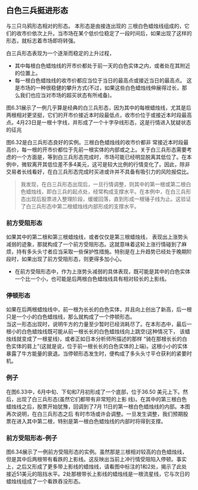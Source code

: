 
## 白色三兵挺进形态
与三只乌鸦形态相对的形态。
本形态是由接连出现的 三根白色蜡烛线组成的，它们的收市价依次上升。当市场在某个低价位稳定了一段时间后，如果出现了这样的形态，就标志着市场即将转强。

<ImageRender alt='test1' width='auto' height='auto' path='/candleTech/16-threeSoldiers.png' />

白三兵形态表现为一个逐渐而稳定的上升过程，
* 其中每根白色蜡烛线的开市价都处于前一天的白色实体之内，或者处在其附近的位置上。
* 每一根白色蜡烛线的收市价都应当位于当日的最高点或接近当日的最高点。
这是市场的一种很稳健的攀升方式(不过，如果这些白色蜡烛线伸展得过长，那么我们也应当对市场的超买状态有所戒备)。

图6.31展示了一例几乎算是经典的白三兵形态，因为其中的每根蜡烛线，尤其是后两根相对更坚挺，它们的开市价接近本时段最低点，收市价位于或接近本时段最高点。4月23日是一根十字线，并形成了一个十字孕线形态，这是行情进入犹疑状态的征兆

<ImageRender alt='test1' width='auto' height='auto' path='/candleTech/16-threeSoldiers4.png' />

图6.32是白三兵形态良好的实例。三根白色蜡烛线的收市价都非 常接近本时段最高价，每一根的开市价都位于先前一根实体的内部或之上。关于白三兵形态需要考虑的一个方面是，等到白三兵形态完成时，市场可能已经明显脱离其低位了。在本例中，微软离开其低位差不多4美元，这可是较大比例的行情变化了。因此，除非交易者长线看好，在白三兵形态完成时买进或许并不具备有吸引力的风险报偿比。

>我发现，在白三兵形态出现后，一旦行情调整，则其中的第一根或第二根白色蜡烛线，即白三兵的起点处，经常构成支撑水平。在本例中，在白三兵形态出现后股票进入整理阶段，缓缓回落，直到形成一根锤子线为止。这验证了白三兵形态中第二根蜡烛线内部形成的支撑水平。

<ImageRender alt='test1' width='auto' height='auto' path='/candleTech/16-threeSoldiers5.png' />

### 前方受阻形态
如果其中的第二根和第三根蜡烛线，或者仅仅是第三根蜡烛线， 表现出上涨势头减弱的迹象，那就构成了一个前方受阻形态。这就意味着这轮上涨行情碰到了麻烦，持有多头头寸者应当采取一些保护性措施。特别是在上升趋势已经处于晚期阶段时，如果出现了前方受阻形态，则更得多加小心。
* 在前方受阻形态中，作为上涨势头减弱的具体表现，既可能是其中的白色实体一个比一个小，也可能是后两根白色蜡烛线具有相对较长的上影线。

<ImageRender alt='test1' width='auto' height='auto' path='/candleTech/16-threeSoldiers2.png' />

### 停顿形态
如果在后两根蜡烛线中，前一根为长长的白色实体，并且向上创出了新高，后一根只是一个小的白色蜡烛线，那么就构成了一个停顿形态。<br/>
当这一形态出现时，说明牛方的力量至少暂时已经消耗尽了。在本形态中，最后一根小的白色蜡烛线既可能从前一根长长的白色蜡烛线向上跳空(这种情况下， 该蜡烛线就变成了一根星线)，或者正如日本分析师所描述的那样 “骑在那根长长的白色实体的肩上”(这就是说，位于前一根长长的白色实体的上端)。这根小小的实体暴露了牛方能量的衰退。当停顿形态发生时，便构成了多头头寸平仓获利的紧要时机。

<ImageRender alt='test1' width='auto' height='auto' path='/candleTech/16-threeSoldiers3.png' />

### 例子
在图6.33中，6月中旬、下旬和7月初形成了一个底部，位于36.50 美元上下。然后，出现了白三兵形态(虽然它们都带有非常短的上影 线)。在其中的第三根白色蜡烛线之后，股票开始犹豫，回调到了7月 11日的第一根白色蜡烛线的内部。本图再次说明，在白三兵形态之后 有时市场或许会调整。一旦发生调整，我们预期股票在进入其中第二根，特别是第一根白色蜡烛线的内部时将得到支撑。

<ImageRender alt='test1' width='auto' height='auto' path='/candleTech/16-threeSoldiers6.png' />

### 前方受阻形态-例子
图6.34展示了一例前方受阻形态的实例。虽然那是三根相对较高的白色蜡烛线，但是其中后两根带有看跌的上影线。这反映出当前上冲行情受阻陷入停顿。事实上，之后又形成了更多带上影线的蜡烛线，请看图中标注的1和2处，揭示了此处接近51美元的阻挡水平。2处那根带长上影线的蜡烛线是一根流星线，它与次日的蜡烛线组成了一个看跌吞没形态。
<ImageRender alt='test1' width='auto' height='auto' path='/candleTech/16-threeSoldiers7.png' />